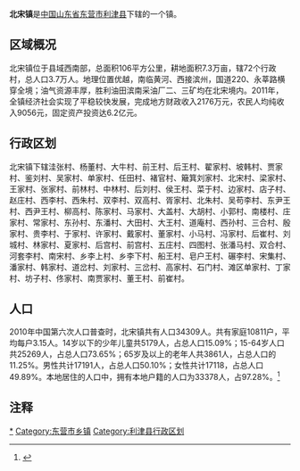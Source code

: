 '''北宋镇'''是[[中华人民共和国|中国]][[山东省|山东省]][[东营市|东营市]][[利津县|利津县]]下辖的一个镇。

== 区域概况 ==
北宋镇位于县域西南部，总面积106平方公里，耕地面积7.3万亩，辖72个行政村，总人口3.7万人。地理位置优越，南临黄河、西接滨州，国道220、永莘路横穿全境；油气资源丰厚，胜利油田滨南采油厂二、三矿均在北宋境内。2011年，全镇经济社会实现了平稳较快发展，完成地方财政收入2176万元，农民人均纯收入9056元，固定资产投资达6.2亿元。
== 行政区划 ==
北宋镇下辖洼张村、杨董村、大牛村、前王村、后王村、翟家村、坡韩村、贾家村、鉴刘村、吴家村、单家村、任田村、褚官村、簸箕刘家村、北宋村、梁家村、王家村、张家村、前林村、中林村、后刘村、侯王村、菜于村、边家村、店子村、赵庄村、西李村、西朱村、双李村、双高村、胥家村、北朱村、吴苟李村、东尹王村、西尹王村、柳高村、陈家村、马家村、大盖村、大胡村、小郭村、南楼村、庄家村、常家村、东孙村、东潘村、大田村、大王村、道庵村、西孙村、三合村、殷家村、贵李村、于家村、许家村、戴家村、董家村、小马村、冯家村、后崔村、刘城村、林家村、夏家村、后宫村、前宫村、五庄村、四图村、张潘马村、双合村、河套李村、南宋村、乡李上村、乡李下村、船王村、皂户王村、碾李村、宋集村、潘家村、韩家村、道岔村、刘家村、三岔村、高家村、石门村、滩区单家村、丁家村、坊子村、佟家村、南贾家村、董王村、前崔村。
== 人口 ==

2010年中国第六次人口普查时，北宋镇共有人口34309人。共有家庭10811户，平均每户3.15人。14岁以下的少年儿童共5179人，占总人口15.09%；15-64岁人口共25269人，占总人口73.65%；65岁及以上的老年人共3861人，占总人口的11.25%。男性共计17191人，占总人口50.10%；女性共计17118，占总人口49.89%。本地居住的人口中，拥有本地户籍的人口为33378人，占97.28%。<ref name="人口普查2010">{{cite web| url =http://www.yearbookchina.com/navipage-n2013030152000017.html| title =《中国2010年人口普查分乡、镇、街道资料》| author =中国国务院人口普查办公室、中国国家统计局人口就业统计司等| year =2010| website =统计年鉴分享平台| page =表15 山东省乡、镇、街道人口| format =收费| access-date =2018-07-19| archive-url =https://web.archive.org/web/20180719084356/http://www.yearbookchina.com/navipage-n2013030152000017.html| archive-date =2018-07-19| dead-url =yes}}</ref>

== 注释 ==

{{Reflist}}

{{利津县行政区划}}
{{山东行政区划小作品}}
[[Category:北宋镇|*]]
[[Category:东营市乡镇|Category:东营市乡镇]]
[[Category:利津县行政区划|Category:利津县行政区划]]